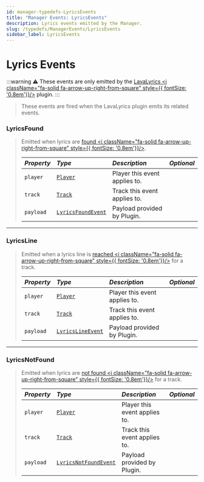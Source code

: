 ```yaml
---
id: manager-typedefs-LyricsEvents
title: "Manager Events: LyricsEvents"
description: Lyrics events emitted by the Manager.
slug: /typedefs/ManagerEvents/LyricsEvents
sidebar_label: LyricsEvents
---
```


# Lyrics Events

:::warning
⚠️ These events are only emitted by the [LavaLyrics <i className="fa-solid fa-arrow-up-right-from-square" style={{ fontSize: '0.8em'}}/>](https://github.com/topi314/LavaLyrics) plugin.
:::

> These events are fired when the LavaLyrics plugin emits its related events.

### LyricsFound

> Emitted when lyrics are [found <i className="fa-solid fa-arrow-up-right-from-square" style={{ fontSize: '0.8em'}}/>](https://github.com/topi314/LavaLyrics?tab=readme-ov-file#lyricsfoundevent).
> 
> | <i className="fa-solid fa-hashtag"/> Property | <i className="fa-solid fa-font"/> Type                                    | <i className="fa-solid fa-list"/> Description | <i className="fa-solid fa-flask"/> Optional |
> |:----------------------------------------------|:--------------------------------------------------------------------------|:----------------------------------------------|:-------------------------------------------:|
> | `player`                                      | [`Player`](../../Classes/Player.mdx)                                      | Player this event applies to.                 | <i className="fa-solid fa-xmark"/>          |
> | `track`                                       | [`Track`](../Track.mdx)                                                   | Track this event applies to.                  | <i className="fa-solid fa-xmark"/>          |
> | `payload`                                     | [`LyricsFoundEvent`](../PlayerEvents/LyricsEvents.mdx#lyricsfoundevent)   | Payload provided by Plugin.                   | <i className="fa-solid fa-xmark"/>          |

---

### LyricsLine

> Emitted when a lyrics line is [reached <i className="fa-solid fa-arrow-up-right-from-square" style={{ fontSize: '0.8em'}}/>](https://github.com/topi314/LavaLyrics?tab=readme-ov-file#lyricslineevent) for a track.
> 
> | <i className="fa-solid fa-hashtag"/> Property | <i className="fa-solid fa-font"/> Type                                    | <i className="fa-solid fa-list"/> Description | <i className="fa-solid fa-flask"/> Optional |
> |:----------------------------------------------|:--------------------------------------------------------------------------|:----------------------------------------------|:-------------------------------------------:|
> | `player`                                      | [`Player`](../../Classes/Player.mdx)                                      | Player this event applies to.                 | <i className="fa-solid fa-xmark"/>          |  
> | `track`                                       | [`Track`](../Track.mdx)                                                   | Track this event applies to.                  | <i className="fa-solid fa-xmark"/>          |
> | `payload`                                     | [`LyricsLineEvent`](../PlayerEvents/LyricsEvents.mdx#lyricslineevent)     | Payload provided by Plugin.                   | <i className="fa-solid fa-xmark"/>          |

---

### LyricsNotFound

> Emitted when lyrics are [not found <i className="fa-solid fa-arrow-up-right-from-square" style={{ fontSize: '0.8em'}}/>](https://github.com/topi314/LavaLyrics?tab=readme-ov-file#lyricsnotfoundevent) for a track.
> 
> | <i className="fa-solid fa-hashtag"/> Property | <i className="fa-solid fa-font"/> Type                                        | <i className="fa-solid fa-list"/> Description | <i className="fa-solid fa-flask"/> Optional |
> |:----------------------------------------------|:------------------------------------------------------------------------------|:----------------------------------------------|:-------------------------------------------:|
> | `player`                                      | [`Player`](../../Classes/Player.mdx)                                          | Player this event applies to.                 | <i className="fa-solid fa-xmark"/>          |
> | `track`                                       | [`Track`](../Track.mdx)                                                       | Track this event applies to.                  | <i className="fa-solid fa-xmark"/>          |
> | `payload`                                     | [`LyricsNotFoundEvent`](../PlayerEvents/LyricsEvents.mdx#lyricsnotfoundevent) | Payload provided by Plugin.                   | <i className="fa-solid fa-xmark"/>          |


